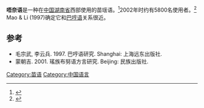 {{Infobox language
|name=唔奈语
|states=[[中国|中国]]
|region=[[湖南省|湖南省]]
|ethnicity=8,000 (2007)<ref name=e18/>
|speakers=5,800
|date=2002
|ref=e18
|familycolor=苗瑶语系
|fam2=[[苗语支|苗语支]]
|fam3=[[巴哼语族|巴哼语族]]
|iso3=bwn
|glotto=wuna1248
|glottorefname=Wunai Bunu
}}

'''唔奈语'''是一种在[[中国|中国]][[湖南省|湖南省]]西部使用的苗瑶语。<ref>{{Cite book|url=https://books.google.com/books?id=6p6b5GQ4Q4YC&q=Hm+Nai+language&pg=PA285|title=Language Diversity Endangered|last=Brenzinger|first=Matthias|date=2007-01-01|publisher=Walter de Gruyter|isbn=9783110170504|language=en}}</ref>2002年时约有5800名使用者。<ref>{{Cite news|url=http://www.ethnologue.com/18/language/bwn/|title=Bunu, Wunai|newspaper=Ethnologue|access-date=2017-02-10|archive-date=2016-10-07|archive-url=https://web.archive.org/web/20161007181511/http://www.ethnologue.com/18/language/bwn/|dead-url=no}}</ref> Mao & Li (1997)确定它和[[巴哼语|巴哼语]]关系很近。

==参考==
{{reflist}}
* 毛宗武, 李云兵. 1997. 巴哼语研究. Shanghai: 上海远东出版社. 
* 蒙朝吉. 2001. 瑤族布努语方言研究. Beijing: 民族出版社.

{{苗瑶语系}}
{{中国语言}}

[[Category:苗语|Category:苗语]]
[[Category:中国语言|Category:中国语言]]

{{lang-stub}}
